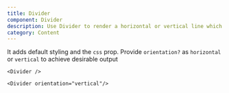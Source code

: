 ```yaml
---
title: Divider
component: Divider
description: Use Divider to render a horizontal or vertical line which will inherit parent node's height
category: Content
---
```


It adds default styling and the `css` prop. Provide `orientation?` as `horizontal` or `vertical` to achieve desirable output

```tsx preview
<Divider />
```

```tsx preview
<Divider orientation="vertical"/>
```
